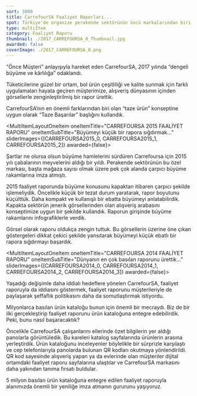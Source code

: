 ```yaml
---
sort: 3800
title: CarrefourSA Faaliyet Raporları...
spot: Türkiye'de organize perakende sektörünün öncü markalarından biri olan CarrefourSA, perakendenin lokomotifi olmayı sürdürüyor. Ana iş kolu taze gıda konusunda uzmanlaşarak uygun fiyat politikasını tüm kategorilere yayan <strong>müşterimiz için, taptaze fikirlerle faaliyet raporları şekillendiriyoruz.</strong> Markanın yansıttığı çeşitliliği ve canlılığı her sayfada yansıtmayı hedefliyoruz.
type: multiItem
category: Faaliyet Raporu
thumbnail: ./2017_CARREFOURSA_0_Thumbnail.jpg
awarded: false
coverImage: ./2017_CARREFOURSA_0.png
---
```




<MultiItemLayoutOneItem oneItemTitle="CARREFOURSA 2017 FAALİYET RAPORU" oneItemSubTitle="Başarının tazesi" sliderImages={[CARREFOURSA2017_0,CARREFOURSA2017_1,CARREFOURSA2017_2,CARREFOURSA2017_3,CARREFOURSA2017_4,CARREFOURSA2017_5]} awarded={false}>

“Önce Müşteri” anlayışıyla hareket eden CarrefourSA, 2017 yılında “dengeli büyüme ve kârlılığa” odaklandı.

Tüketicilerine güzel bir ortam, bol ürün çeşitliliği ve kalite sunmak için farklı uygulamaları hayata geçiren müşterimize, alışveriş dünyasının içinden görsellerle zenginleştirilmiş bir rapor ürettik.

CarrefourSA’nın en önemli farklarından biri olan “taze ürün” konseptine uygun olarak “Taze Başarılar” başlığını kullandık.

</MultiItemLayoutOneItem>


<MultiItemLayoutOneItem oneItemTitle="CARREFOURSA 2015 FAALİYET RAPORU" oneItemSubTitle="Büyümeyi küçük bir rapora sığdırmak..." sliderImages={[CARREFOURSA2015_0, CARREFOURSA2015_1, CARREFOURSA2015_2]} awarded={false}>

Şartlar ne olursa olsun büyüme hamlelerini sürdüren Carrefoursa için 2015 yılı çabalarının meyvelerini aldığı bir yıldı. Perakende sektörünün bu özel markası, başta mağaza sayısı olmak üzere pek çok alanda çarpıcı büyüme rakamlarına imza atmıştı.

2015 faaliyet raporunda büyüme konusunu kapaktan itibaren çarpıcı şekilde işlemeliydik. Öncelikle küçük bir tezat durum yaratarak, rapor boyutunu küçülttük. Daha kompakt ve kullanışlı bir ebatta büyümeyi anlatabilirdik. Kapakta sektörün jenerik görsellerinden olan alışveriş arabasını konseptimize uygun bir şekilde kullandık. Raporun girişinde büyüme rakamlarını infografiklerle verdik.

Görsel olarak raporu oldukça zengin tuttuk. Bu görsellerin üzerine öne çıkan göstergeleri dikkat çekici şekilde yansıtarak büyümeyi küçük ebatlı bir rapora sığdırmayı başardık.

</MultiItemLayoutOneItem>


<MultiItemLayoutOneItem oneItemTitle="CARREFOURSA 2014 FAALİYET RAPORU" oneItemSubTitle="Dünyanın en çok basılan raporunu ürettik..." sliderImages={[CARREFOURSA2014_0, CARREFOURSA2014_1, CARREFOURSA2014_2, CARREFOURSA2014_3]} awarded={false}>

Yaşadığı değişimle daha iddialı hedeflere yönelen CarrefourSA, faaliyet raporuyla da iddiasını göstermek, faaliyet raporunu müşterileriyle de paylaşarak şeffaflık politikasını daha da somutlaştırmak istiyordu.

Milyonlarca basılan ürün kataloğu bunun için önemli bir mecraydı. Biz de bir ilki gerçekleştirip faaliyet raporunu ürün kataloğuna entegre edebilirdik. Peki, bunu nasıl başaracaktık?

Öncelikle CarrefourSA çalışanlarını ellerinde özet bilgilerin yer aldığı panolarla görüntüledik. Bu kareleri katalog sayfalarında ürünlerin arasına yerleştirdik. Ürün kataloğunu inceleyenler böylelikle bir sürprizle karşılaştı ve cep telefonlarıyla panolarda bulunan QR kodları okutmaya yönlendirildi. QR kod sayesinde alışveriş yapan ya da evlerinde olan müşteriler dijital ortamdaki faaliyet raporu sayfalarına ulaştılar ve CarrefourSA markasını daha yakından tanıma fırsatı buldular.

5 milyon basılan ürün kataloğuna entegre edilen faaliyet raporuyla alanımızda önemli bir yeniliğe imza atmanın gururunu yaşıyoruz.

<VimeoVideo id="151000250" title="Faaliyet Raporu 2014" classes="my-6" />

</MultiItemLayoutOneItem>

